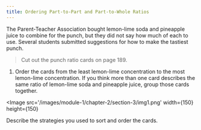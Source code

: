 ```yaml
---
title: Ordering Part-to-Part and Part-to-Whole Ratios
---
```

<Scenario>
The Parent-Teacher Association bought lemon-lime soda and pineapple juice to combine for the punch, but they did not say how much of each to use. Several students submitted suggestions for how to make the tastiest punch.
</Scenario>

> Cut out the punch ratio cards on page 189.

1. Order the cards from the least lemon-lime concentration to the most lemon-lime concentration. If you think more than one card describes the same ratio of lemon-lime soda and pineapple juice, group those cards together.

<Image
    src='/images/module-1/chapter-2/section-3/img1.png'
    width={150}
    height={150}
></Image>

Describe the strategies you used to sort and order the cards.
<QuestionInputProps />


